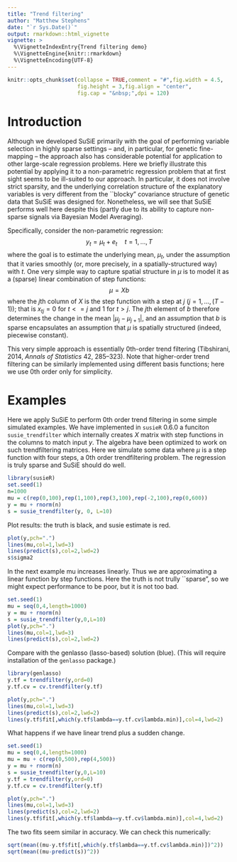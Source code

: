 ```yaml
---
title: "Trend filtering"
author: "Matthew Stephens"
date: "`r Sys.Date()`"
output: rmarkdown::html_vignette
vignette: >
  %\VignetteIndexEntry{Trend filtering demo}
  %\VignetteEngine{knitr::rmarkdown}
  %\VignetteEncoding{UTF-8}
---
```


```r
knitr::opts_chunk$set(collapse = TRUE,comment = "#",fig.width = 4.5,
                      fig.height = 3,fig.align = "center",
                      fig.cap = "&nbsp;",dpi = 120)
```

# Introduction

Although we developed SuSiE primarily with the goal
of performing variable selection
in highly sparse settings -- and, in particular, for genetic fine-mapping --
the approach also has considerable potential
for application to other large-scale regression problems. Here
we briefly illustrate this potential by applying it to a non-parametric
regression problem that at first sight seems to be ill-suited to our approach. In particular, it does not involve
strict sparsity, and the underlying correlation 
structure of the explanatory variables
is very different from the ``blocky" covariance structure of genetic data
that SuSiE was designed for. Nonetheless, we will see that SuSiE performs
well here despite this (partly due to its ability to capture non-sparse signals via Bayesian Model Averaging).

Specifically, consider the non-parametric regression:
$$y_t = \mu_t + e_t \quad t=1,\dots,T$$
where the goal is to estimate the underlying mean, $\mu_t$, under the assumption that it varies smoothly (or, more precisely, in a spatially-structured way) with $t$.
One very simple way to capture spatial structure in $\mu$ is to model it
as a (sparse) linear combination of step functions:
$$\mu = Xb$$ 
where the $j$th column of $X$ is the step function with a step at $j$ ($j = 1,\dots,(T-1)$); that is $x_{tj}=0$ for $t<=j$ and 1 for $t>j$.
The $j$th element of $b$ therefore determines the change in the mean $|\mu_j-\mu_{j+1}|$, and an assumption that $b$ is sparse encapsulates an
assumption that $\mu$ is spatially structured (indeed, piecewise constant).

This very simple approach is essentially 0th-order trend filtering
(Tibshirani, 2014, *Annals of Statistics* 42, 285--323). Note that
higher-order trend filtering can be similarly implemented using
different basis functions; here we use 0th order only for simplicity.


# Examples

Here we apply SuSiE to perform 0th order trend filtering in some simple simulated examples. We have implemented in `susieR` 0.6.0 a funciton `susie_trendfilter` which internally creates $X$ matrix with step functions in the columns to match input $y$. The algebra have been optimized to work on such trendfiltering matrices. Here we simulate some data where $\mu$ is a step function with four steps, a 0th order trendfiltering problem. The regression is truly sparse and SuSiE should do well.

```r
library(susieR)
set.seed(1)
n=1000
mu = c(rep(0,100),rep(1,100),rep(3,100),rep(-2,100),rep(0,600))
y = mu + rnorm(n)
s = susie_trendfilter(y, 0, L=10)
```

Plot results: the truth is black, and susie estimate is red.
```r
plot(y,pch=".")
lines(mu,col=1,lwd=3)
lines(predict(s),col=2,lwd=2)
s$sigma2
```

In the next example mu increases linearly. Thus we are approximating a linear function by step functions. Here the truth is not trully ``sparse", so we might expect performance to be poor, but it is not too bad.

```r
set.seed(1)
mu = seq(0,4,length=1000)
y = mu + rnorm(n)
s = susie_trendfilter(y,0,L=10)
plot(y,pch=".")
lines(mu,col=1,lwd=3)
lines(predict(s),col=2,lwd=2)
```

Compare with the genlasso (lasso-based) solution (blue). (This will require installation
of the `genlasso` package.)

```r
library(genlasso)
y.tf = trendfilter(y,ord=0)
y.tf.cv = cv.trendfilter(y.tf)

plot(y,pch=".")
lines(mu,col=1,lwd=3)
lines(predict(s),col=2,lwd=2)
lines(y.tf$fit[,which(y.tf$lambda==y.tf.cv$lambda.min)],col=4,lwd=2)
```

What happens if we have linear trend plus a sudden change.

```r
set.seed(1)
mu = seq(0,4,length=1000)
mu = mu + c(rep(0,500),rep(4,500))
y = mu + rnorm(n)
s = susie_trendfilter(y,0,L=10)
y.tf = trendfilter(y,ord=0)
y.tf.cv = cv.trendfilter(y.tf)

plot(y,pch=".")
lines(mu,col=1,lwd=3)
lines(predict(s),col=2,lwd=2)
lines(y.tf$fit[,which(y.tf$lambda==y.tf.cv$lambda.min)],col=4,lwd=2)
```

The two fits seem similar in accuracy. We can check this numerically:
```r
sqrt(mean((mu-y.tf$fit[,which(y.tf$lambda==y.tf.cv$lambda.min)])^2))
sqrt(mean((mu-predict(s))^2))
```

